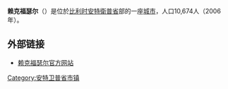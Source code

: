 {{Unreferenced|time=2018-08-13T11:16:11+00:00}}
'''赖克福瑟尔'''（{{lang-nl|Rijkevorsel}}）是位於[[比利时|比利时]][[安特衛普省|安特衛普省]]部的一座[[城市|城市]]，人口10,674人（2006年）。

== 外部链接 ==
*[http://www.rijkevorsel.be/ 赖克福瑟尔官方网站] {{Wayback|url=http://www.rijkevorsel.be/ |date=20210506175158 }}

{{安特卫普省市区}}
{{Belgium-geo-stub}}
{{DEFAULTSORT:Rijkevorsel}}

[[Category:安特卫普省市镇|Category:安特卫普省市镇]]